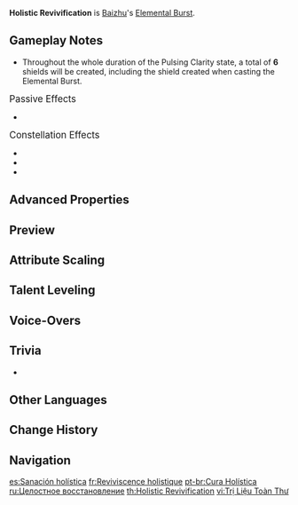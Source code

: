 {{Talent Infobox
|image         = Talent Holistic Revivification.png
|character     = Baizhu
|type          = Elemental Burst
|info          = Enters the Pulsing Clarity state, creating a Seamless Shield that absorbs {{Color|Dendro DMG}} with 250% effectiveness.<br>While in this state, Baizhu will generate a new Seamless Shield every 2.5s.<br><br>The Seamless Shield will heal your own active character based on Baizhu's Max HP and attack opponents by unleashing Spiritveins, dealing {{Color|Dendro DMG}} under the following circumstances:<ul><li>When a character is under the protection of a Seamless Shield and a new Seamless Shield is generated.</li><li>When the Seamless Shield's effects expire, or when it is shattered.</li></ul>
|CD            = 20s
|energyCost    = 80
|Duration      = 14s
|utility1      = Healing
|utility2      = Shield
|scale_att1    = Max HP
|scale_att2    = ATK
}}
{{Description|If you can perceive the heavens and the earth, defend against malignant auras with the flow of qi, and keep your mind clear, surely nothing can hinder you.}}
'''Holistic Revivification''' is [[Baizhu]]'s [[Elemental Burst]].

==Gameplay Notes==
* Throughout the whole duration of the Pulsing Clarity state, a total of '''6''' shields will be created, including the shield created when casting the Elemental Burst.
;<big>Passive Effects</big>
* {{Talent Note|ascension|2|All Things Are of the Earth|character=Baizhu|talent=Holistic Revivification}}

;<big>Constellation Effects</big>
* {{Talent Note|constellation|3|All Aspects Stabilized}}
* {{Talent Note|constellation|4|Ancient Art of Perception}}
* {{Talent Note|constellation|6|Elimination of Malicious Qi}}

==Advanced Properties==
{{Advanced Properties
|title   = Activation Damageless Knockback
|gu      = —
|icdtag  = —
|icdtype = —
|poise   = 200
|impulse = 3

|title2   = Spiritvein DMG
|gu2      = 1U
|icdtag2  = none
|poise2   = 50
|impulse2 = 1
}}

==Preview==
{{Preview
|file1 = Holistic Revivification Preview
}}

==Attribute Scaling==
{{Talent Scaling
|levels=13
|order=seamlessshielddmgabsorption,seamlessshieldduration,seamlessshieldhealing,spiritveindmg,pulsingclarityduration,cd,energycost
|titles=Seamless Shield DMG Absorption,Seamless Shield Duration,Seamless Shield Healing,Spiritvein DMG (%),Pulsing Clarity Duration,CD,Energy Cost
|seamlessshielddmgabsorption_1=0.8% Max HP+77.03752
|seamlessshielddmgabsorption_2=0.86% Max HP+84.74235
|seamlessshielddmgabsorption_3=0.92% Max HP+93.08924
|seamlessshielddmgabsorption_4=1% Max HP+102.0782
|seamlessshielddmgabsorption_5=1.06% Max HP+111.70923
|seamlessshielddmgabsorption_6=1.12% Max HP+121.98233
|seamlessshielddmgabsorption_7=1.2% Max HP+132.89749
|seamlessshielddmgabsorption_8=1.28% Max HP+144.45473
|seamlessshielddmgabsorption_9=1.36% Max HP+156.65404
|seamlessshielddmgabsorption_10=1.44% Max HP+169.4954
|seamlessshielddmgabsorption_11=1.52% Max HP+182.97885
|seamlessshielddmgabsorption_12=1.6% Max HP+197.10435
|seamlessshielddmgabsorption_13=1.7% Max HP+211.87193
|seamlessshieldduration=2.5s
|seamlessshieldhealing_1=5.2% Max HP+500.74408
|seamlessshieldhealing_2=5.59% Max HP+550.82544
|seamlessshieldhealing_3=5.98% Max HP+605.08026
|seamlessshieldhealing_4=6.5% Max HP+663.50854
|seamlessshieldhealing_5=6.89% Max HP+726.1102
|seamlessshieldhealing_6=7.28% Max HP+792.8854
|seamlessshieldhealing_7=7.8% Max HP+863.834
|seamlessshieldhealing_8=8.32% Max HP+938.95605
|seamlessshieldhealing_9=8.84% Max HP+1018.2515
|seamlessshieldhealing_10=9.36% Max HP+1101.7205
|seamlessshieldhealing_11=9.88% Max HP+1189.3629
|seamlessshieldhealing_12=10.4% Max HP+1281.1787
|seamlessshieldhealing_13=11.05% Max HP+1377.168
|spiritveindmg_1=97.06
|spiritveindmg_2=104.34
|spiritveindmg_3=111.62
|spiritveindmg_4=121.33
|spiritveindmg_5=128.61
|spiritveindmg_6=135.89
|spiritveindmg_7=145.6
|spiritveindmg_8=155.3
|spiritveindmg_9=165.01
|spiritveindmg_10=174.72
|spiritveindmg_11=184.42
|spiritveindmg_12=194.13
|spiritveindmg_13=206.26
|pulsingclarityduration=14s
|cd=20s
|energycost=80
}}

==Talent Leveling==
{{Talent Upgrade|Baizhu}}

==Voice-Overs==
{{Talent VO}}

==Trivia==
* {{Talent Note|clap}}

==Other Languages==
{{Other Languages
|en       = Holistic Revivification
|zhs      = 愈气全形论
|zhs_rm   = Yùqì Quánxíng-lùn
|zht      = 癒氣全形論
|zht_rm   = Yùqì Quánxíng-lùn
|zh_tl    = Theory of Healing Qi and the Whole Body
|ja       = 癒気全形論
|ja_rm    = Yuki Zenkei-ron{{assumed}}
|ja_tl    = 
|ko       = 치유 전형론
|ko_tl    = Healing Model Theory
|es       = Sanación holística
|es_tl    = Holistic Healing
|fr       = Reviviscence holistique
|fr_tl    = Holistic Reviviscence
|ru       = Целостное восстановление
|ru_tl    = Holistic Restoration
|th       = Holistic Revivification
|vi       = Trị Liệu Toàn Thư
|vi_tl    = 
|de       = Ganzheitliche Heilung
|de_tl    = Holistic Healing
|id       = Holistic Revivification
|pt       = Cura Holística
|pt_tl    = 
|tr       = Bütüncül İyileştirme
|tr_tl    = Holistic Healing
|it       = Rinascita olistica
|it_tl    = Holistic Rebirth
}}

==Change History==
{{Change History|3.6}}

==Navigation==
{{Talent Navbox|Baizhu}}

[[es:Sanación holística]]
[[fr:Reviviscence holistique]]
[[pt-br:Cura Holística]]
[[ru:Целостное восстановление]]
[[th:Holistic Revivification]]
[[vi:Trị Liệu Toàn Thư]]